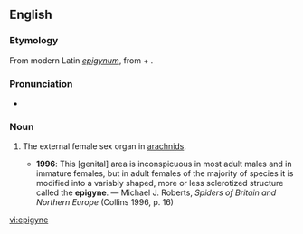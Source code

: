 ==English==
{{wikipedia}}

===Etymology===
From modern Latin ''[[epigynum]]'', from {{etyl|grc|en}} {{m|grc|ἐπί}} + {{m|grc|γυνή||female}}.

===Pronunciation===
* {{IPA|/ˈɛpɪdʒaɪn/|lang=en}}

===Noun===
{{en-noun}}

# {{label|en|zoology}} The external female sex organ in [[arachnids]].
#* '''1996''': This [genital] area is inconspicuous in most adult males and in immature females, but in adult females of the majority of species it is modified into a variably shaped, more or less sclerotized structure called the '''epigyne'''. — Michael J. Roberts, ''Spiders of Britain and Northern Europe'' (Collins 1996, p. 16)

[[vi:epigyne]]